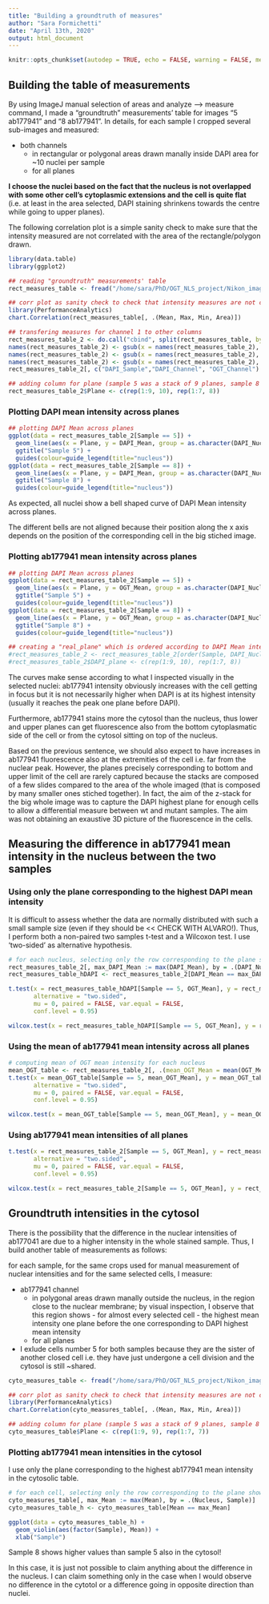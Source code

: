 ```yaml
---
title: "Building a groundtruth of measures"
author: "Sara Formichetti"
date: "April 13th, 2020"
output: html_document
---
```

  
```r
knitr::opts_chunk$set(autodep = TRUE, echo = FALSE, warning = FALSE, message = FALSE, results = 'hide')
```

## Building the table of measurements

By using ImageJ manual selection of areas and analyze --> measure command, I made a "groundtruth" measurements' table for images "5 ab177941" and "8 ab177941". In details, for each sample I cropped several sub-images and measured:

* both channels
  + in rectangular or polygonal areas drawn manally inside DAPI area for ~10 nuclei per sample
  + for all planes
  
**I choose the nuclei based on the fact that the nucleus is not overlapped with some other cell's cytoplasmic extensions and the cell is quite flat** (i.e. at least in the area selected, DAPI staining shrinkens towards the centre while going to upper planes). 

The following correlation plot is a simple sanity check to make sure that the intensity measured are not correlated with the area of the rectangle/polygon drawn.

```r
library(data.table)
library(ggplot2)

## reading "groundtruth" measurements' table
rect_measures_table <- fread("/home/sara/PhD/OGT_NLS_project/Nikon_images_analysis/manual_meas_for_groundtruth_table/5_8_ab177941_DAPI_OGT_nuclei.csv")

## corr plot as sanity check to check that intensity measures are not correlated with area of rectangle drawn
library(PerformanceAnalytics)
chart.Correlation(rect_measures_table[, .(Mean, Max, Min, Area)])

## transfering measures for channel 1 to other columns
rect_measures_table_2 <- do.call("cbind", split(rect_measures_table, by = "Channel"))
names(rect_measures_table_2) <- gsub(x = names(rect_measures_table_2), pattern = "0\\.", replacement = "DAPI_")
names(rect_measures_table_2) <- gsub(x = names(rect_measures_table_2), pattern = "1\\.", replacement = "OGT_")
names(rect_measures_table_2) <- gsub(x = names(rect_measures_table_2), pattern = "OGT_Sample", replacement = "Sample")
rect_measures_table_2[, c("DAPI_Sample","DAPI_Channel", "OGT_Channel"):=NULL]

## adding column for plane (sample 5 was a stack of 9 planes, sample 8 a stack of 7 planes)
rect_measures_table_2$Plane <- c(rep(1:9, 10), rep(1:7, 8))
```

### Plotting DAPI mean intensity across planes

```r
## plotting DAPI Mean across planes
ggplot(data = rect_measures_table_2[Sample == 5]) +
  geom_line(aes(x = Plane, y = DAPI_Mean, group = as.character(DAPI_Nucleus), colour = as.character(DAPI_Nucleus))) +
  ggtitle("Sample 5") +
  guides(colour=guide_legend(title="nucleus"))
ggplot(data = rect_measures_table_2[Sample == 8]) +
  geom_line(aes(x = Plane, y = DAPI_Mean, group = as.character(DAPI_Nucleus), colour = as.character(DAPI_Nucleus))) +
  ggtitle("Sample 8") +
  guides(colour=guide_legend(title="nucleus"))
```

As expected, all nuclei show a bell shaped curve of DAPI Mean intensity across planes. 

The different bells are not aligned because their position along the x axis depends on the position of the corresponding cell in the big stiched image.

### Plotting ab177941 mean intensity across planes

```r
## plotting DAPI Mean across planes
ggplot(data = rect_measures_table_2[Sample == 5]) +
  geom_line(aes(x = Plane, y = OGT_Mean, group = as.character(DAPI_Nucleus), colour = as.character(DAPI_Nucleus))) +
  ggtitle("Sample 5") +
  guides(colour=guide_legend(title="nucleus"))
ggplot(data = rect_measures_table_2[Sample == 8]) +
  geom_line(aes(x = Plane, y = OGT_Mean, group = as.character(DAPI_Nucleus), colour = as.character(DAPI_Nucleus))) +
  ggtitle("Sample 8") +
  guides(colour=guide_legend(title="nucleus"))
```

```r
## creating a "real_plane" which is ordered according to DAPI Mean intensity
#rect_measures_table_2 <- rect_measures_table_2[order(Sample, DAPI_Nucleus, DAPI_Mean)]
#rect_measures_table_2$DAPI_plane <- c(rep(1:9, 10), rep(1:7, 8))
```

The curves make sense according to what I inspected visually in the selected nuclei: ab177941 intensity obviously increases with the cell getting in focus but it is not necessarily higher when DAPI is at its highest intensity (usually it reaches the peak one plane before DAPI). 

Furthermore, ab177941 stains more the cytosol than the nucleus, thus lower and upper planes can get fluorescence also from the bottom cytoplasmatic side of the cell or from the cytosol sitting on top of the nucleus.

Based on the previous sentence, we should also expect to have increases in ab177941 fluorescence also at the extremities of the cell i.e. far from the nuclear peak. However, the planes precisely corresponding to bottom and upper limit of the cell are rarely captured because the stacks are composed of a few slides compared to the area of the whole imaged (that is composed by many smaller ones stiched together). In fact, the aim of the z-stack for the big whole image was to capture the DAPI highest plane for enough cells to allow a differential measure between wt and mutant samples. The aim was not obtaining an exaustive 3D picture of the fluorescence in the cells.

## Measuring the difference in ab177941 mean intensity in the nucleus between the two samples

### Using only the plane corresponding to the highest DAPI mean intensity

It is difficult to assess whether the data are normally distributed with such a small sample size (even if they should be << CHECK WITH ALVARO!). Thus, I perform both a non-paired two samples t-test and a Wilcoxon test. I use 'two-sided' as alternative hypothesis. 

```r
# for each nucleus, selecting only the row corresponding to the plane showing the highest DAPI mean intensity
rect_measures_table_2[, max_DAPI_Mean := max(DAPI_Mean), by = .(DAPI_Nucleus, Sample)]
rect_measures_table_hDAPI <- rect_measures_table_2[DAPI_Mean == max_DAPI_Mean]

t.test(x = rect_measures_table_hDAPI[Sample == 5, OGT_Mean], y = rect_measures_table_hDAPI[Sample == 8, OGT_Mean],
       alternative = "two.sided",
       mu = 0, paired = FALSE, var.equal = FALSE,
       conf.level = 0.95)

wilcox.test(x = rect_measures_table_hDAPI[Sample == 5, OGT_Mean], y = rect_measures_table_hDAPI[Sample == 8, OGT_Mean], alternative = "two.sided")
```

### Using the mean of ab177941 mean intensity across all planes

```r
# computing mean of OGT mean intensity for each nucleus
mean_OGT_table <- rect_measures_table_2[, .(mean_OGT_Mean = mean(OGT_Mean)), by = .(DAPI_Nucleus, Sample)]
t.test(x = mean_OGT_table[Sample == 5, mean_OGT_Mean], y = mean_OGT_table[Sample == 8, mean_OGT_Mean],
       alternative = "two.sided",
       mu = 0, paired = FALSE, var.equal = FALSE,
       conf.level = 0.95)

wilcox.test(x = mean_OGT_table[Sample == 5, mean_OGT_Mean], y = mean_OGT_table[Sample == 8, mean_OGT_Mean], alternative = "two.sided")
```

### Using ab177941 mean intensities of all planes

```r
t.test(x = rect_measures_table_2[Sample == 5, OGT_Mean], y = rect_measures_table_2[Sample == 8, OGT_Mean],
       alternative = "two.sided",
       mu = 0, paired = FALSE, var.equal = FALSE,
       conf.level = 0.95)

wilcox.test(x = rect_measures_table_2[Sample == 5, OGT_Mean], y = rect_measures_table_2[Sample == 8, OGT_Mean], alternative = "two.sided")
```

## Groundtruth intensities in the cytosol

There is the possibility that the difference in the nuclear intensities of ab177041 are due to a higher intensity in the whole stained sample. Thus, I build another table of measurements as follows:

for each sample, for the same crops used for manual measurement of nuclear intensities and for the same selected cells, I measure:

* ab177941 channel
  + in polygonal areas drawn manally outside the nucleus, in the region close to the nuclear membrane; by visual inspection, I observe that this region shows - for almost every selected cell - the highest mean intensity one plane before the one corresponding to DAPI highest mean intensity
  + for all planes
  
* I exlude cells number 5 for both samples because they are the sister of another closed cell i.e. they have just undergone a cell division and the cytosol is still ~shared.

```r
cyto_measures_table <- fread("/home/sara/PhD/OGT_NLS_project/Nikon_images_analysis/manual_meas_for_groundtruth_table/5_8_ab177941_OGT_cytosol.csv")

## corr plot as sanity check to check that intensity measures are not correlated with area of rectangle drawn
library(PerformanceAnalytics)
chart.Correlation(cyto_measures_table[, .(Mean, Max, Min, Area)])

## adding column for plane (sample 5 was a stack of 9 planes, sample 8 a stack of 7 planes)
cyto_measures_table$Plane <- c(rep(1:9, 9), rep(1:7, 7))
```

### Plotting ab177941 mean intensities in the cytosol

I use only the plane corresponding to the highest ab177941 mean intensity in the cytosolic table.

```r
# for each cell, selecting only the row corresponding to the plane showing the highest mean intensity
cyto_measures_table[, max_Mean := max(Mean), by = .(Nucleus, Sample)]
cyto_measures_table_h <- cyto_measures_table[Mean == max_Mean]

ggplot(data = cyto_measures_table_h) +
  geom_violin(aes(factor(Sample), Mean)) +
  xlab("Sample")
```

Sample 8 shows higher values than sample 5 also in the cytosol!

In this case, it is just not possible to claim anything about the difference in the nucleus. I can claim something only in the case when I would observe no difference in the cytotol or a difference going in opposite direction than nuclei.


